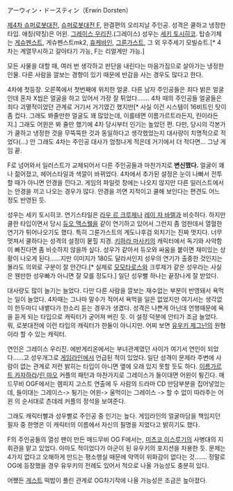 アーウィン・ドースティン（Erwin Dorsten）

[[제4차 슈퍼로봇대전]], [[슈퍼로봇대전 F]], 완결편의 오리지날 주인공. 성격은 쿨하고 냉정한 타입. 애칭(약칭)은 어윈. [[그레이스 우리진]].(그레이스) 
성우는 [[세키 토시히코]]. 탑승기체는 [[게슈펜스트]], 게슈펜스트mk2, [[휴케바인]], [[그룬가스트]], 그 외 우주세기 모빌슈트.[* 4차는 계열무시하고 갈아타기 가능, F는 리얼계만 가능.]

모든 사물을 대할 때, 여러 번 생각하고 판단을 내린다는 마음가짐으로 살아가는 냉정한 인물. 다른 사람을 깔보는 경향이 있기 때문에 반감을 사는 경우도 많다고 한다.

4차에 첫등장. 오른쪽에서 첫번째에 위치한 얼굴. 다른 남자 주인공들은 죄다 밝은 얼굴인데 혼자 X씹은 얼굴을 하고 있어서 가장 잘 튀었다……. 4차 때의 주인공들 얼굴들은 죄다 괴멸적이었던 관계로 거기서 거기였긴 했지만[* 사실 이건 시스템이 16비트인 탓이 좀 컸다. 그래도 봐줄만한 얼굴도 꽤 많았는데, 이를테면 이름가르트라든지, 린이라든지.] 그래도 어윈은 봐 줄만 했기에 4차 당시부터 인기는 높았던 편. 다만, 당시의 각본가가 쿨하고 냉정한 것을 무뚝뚝한 것과 동일하다고 생각했었는지 대사량이 치명적으로 적었다(...) 안 그래도 4차는 주인공 대사가 엄청나게 적은데 거기에서 더 적다면... 그냥 게임 끝. 

F로 넘어와서 일러스트가 교체되어서 다른 주인공들과 마찬가지로 '''변신했다.''' 얼굴이 꽤나 젊어졌고, 헤어스타일과 색깔이 바뀌었다. 4차에서 추가된 설정은 눈이 나빠서 전투할 때가 아니면 안경을 낀다고. 게임의 파일럿 창에는 나오지 않지만 다른 일러스트에서는 안경을 끼고 나오는 경우가 많다. 안경을 끼면 지적이고 쿨해 보인다는 편견도 어느 정도 반영된 듯. 

성우는 세키 토시히코. 연기스타일은 [[라우 르 크루제]]나 [[레이 자 바렐]]과 비슷하다. 하지만 쿨한 타입이면서 당시 [[듀오 맥스웰]]을 같이 연기하고 있어서 그런지 좀 엄한데서 열혈한 연기가 튀어나오기도 했다. 특히 그룬가스트의 계도나후검 외치기는 진짜 멋지다. 너무 멋져서 쿨하다는 성격의 설정이 뭍힐 지경. [[키하라 마사키]]의 캐릭터에서 독기와 사악함이 빠진다면 좀 비슷하지 않을까 싶다. 
성우가 같아서 듀오와 싸움을 붙이면 재미있는 상황이 나오게 된다……지만 이미지가 180도 달라서인지 성우의 연기가 출중한 것인지는 몰라도 의외로 구분이 잘 안간다.[* 실제로 [[모모타로스]]와 크루제가 같은 성우라는 사실은 웬만한 성우빠가 아니면 잘 모를 정도다.]
일단 성우빨 하나는 끝장나게 잘 받았다.  

대사량도 많이 늘기는 늘었다. 다만 다른 사람을 깔보는 재수없는 부분이 반영돼서 욕먹는 일이 늘었다. 4차때는 그나마 말수가 적어서 욕먹을 일은 없었지만 여기서는 생각없이 한두마디 내뱉다가 한소리 듣는 경우가 생겼다. 성격은 나쁜게 아닌데 언행때문에 욕을 듣게 되는 타입으로 캐릭터가 굳어져 버린 듯. 이 설정 덕분에 안티가 조금 늘었다. 뭐, 로봇대전에 이런 타입의 캐릭터가 한둘이 아니지만. 어찌 보면 [[유우키 제그넌]]의 원형이라 할 수 있는 캐릭터.

연인은 그레이스 우리진. 에반게리온에서는 부녀관계였던 사이가 여기서 연인이 되었다……고 성우개그로 [[게임라인]]에서 언급된 적이 있었다.
일단 성격이 문제라 주변에 사람이 없는 관계로 저런 밝히는 타입이 아니면 옆에 오래 있지 못할 듯도 하다. [[이름가르트 카자하라]]/[[린 마오]] 커플의 패턴과 마찬가지로 그레이스가 들이대면 어윈이 튕긴다.
매드무비 OGF에서는 램피지 고스트 연출에 두 사람의 드라마 CD 만담부분을 집어넣었는데, 들이대는 그레이스-> 튕기는 어윈-> 울먹이는 그레이스 -> 할 수 없이 따라주는 어윈 의 순서대로 츤데레 커플의 정석을 보여준다.

그래도 캐릭터빨과 성우빨로 주인공 중 인기는 높다. 게임라인의 얼굴마담을 책임지던 필자 중 한명은 이 캐릭터의 이름에서 자신의 필명을 지었다고 밝히기도 했다.

F의 주인공들의 열성 팬이 만든 매드무비 OG F에서는, [[미츠코 이스루기]]의 사병대의 지휘관을 맡고 있었다. 아마도 적이었다가 아군이 된 유우키의 포지션을 차용한 듯. 문제는 4가지 없다고 오해하게 만드는 평소행실 때문에 악역이 위화감이 없다는 것…….
정말로 OG에 등장했을 경우 유우키의 전례도 있어서 적으로 나올 가능성도 충분히 있다.

어쨌든 [[게스트]] 떡밥이 풀린 관계로 OG차기작에 나올 가능성은 조금은 높아졌다.
